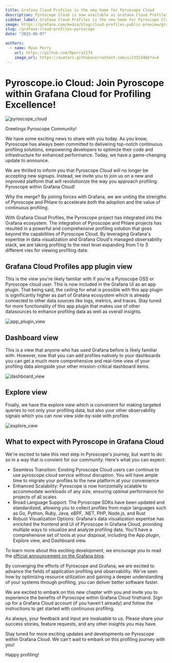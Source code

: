 ```yaml
---
title: Grafana Cloud Profiles is the new home for Pyroscope Cloud
description: Pyroscope Cloud is now available as Grafana Cloud Profiles!
sidebar_label: Grafana Cloud Profiles is the new home for Pyroscope Cloud
image: https://grafana.com/media/blog/cloud-profiles-public-preview/grafana-cloud-profiles-meta-new-logo.png
slug: /grafana-cloud-profiles-pyroscope
date: "2023-06-07"

authors:
  - name: Ryan Perry
    url: https://github.com/Rperry2174
    image_url: https://avatars.githubusercontent.com/u/23323466?v=4
---
```


# Pyroscope.io Cloud: Join Pyroscope within Grafana Cloud for Profiling Excellence!
![pyroscope_cloud](https://grafana.com/media/blog/cloud-profiles-public-preview/grafana-cloud-profiles-meta-new-logo.png)

Greetings Pyroscope Community!

We have some exciting news to share with you today. As you know, Pyroscope has always been committed to delivering
top-notch continuous profiling solutions, empowering developers to optimize their code and infrastructure for enhanced performance.
Today, we have a game-changing update to announce.

We are thrilled to inform you that Pyroscope Cloud will no longer be accepting new signups. Instead, we invite you to join us
on a new and improved platform that will revolutionize the way you approach profiling: Pyroscope within Grafana Cloud!

Why the merge? By joining forces with Grafana, we are uniting the strengths of Pyroscope and Phlare to accelerate _both_ the adoption and the value
of continuous profiling. 

With Grafana Cloud Profiles, the Pyroscope project has integrated into the Grafana ecosystem. The integration of Pyroscope
and Phlare projects has resulted in a powerful and comprehensive profiling solution that goes beyond the capabilities of Pyroscope Cloud.
By leveraging Grafana's expertise in data visualization and Grafana Cloud's managed observability stack, we are taking profiling to the next level
expanding from 1 to 3 different vies for viewing profiling data:

## Grafana Cloud Profiles app plugin view

This is the view you're likely familiar with if you're a Pyroscope OSS or Pyroscope cloud user. This is now included in the Grafana UI as an
app plugin. That being said, the ceiling for what is possible with this app plugin is significantly higher as part of Grafana ecosystem which
is already connected to other data sources like logs, metrics, and traces. Stay tuned for more functionality of this app plugin that makes use
of other datasources to enhance profiling data as well as overall insights.

![app_plugin_view](https://github.com/pyroscope-io/docs/assets/23323466/72c95752-5328-4d00-8e57-a05e5a9a4fcd)

## Dashboard view

This is a view that anyone who has used Grafana before is likely familiar with. However, now that you can add profiles natively to your dashboards
you can get a much more comprehensive and real-time view of your profiling data alongside your other mission-critical dashboard items. 

![dashboard_view](https://github.com/pyroscope-io/docs/assets/23323466/b5efcf40-7ad0-4a50-a428-79563cca711c)

## Explore view

Finally, we have the explore view which is convenient for making targeted queries to not only your profiling data, but also your other observability
signals which you can now view side-by-side with profiles

![explore_view](https://github.com/pyroscope-io/docs/assets/23323466/4b667473-c3c0-46d0-b4df-a209b9921670)

## What to expect with Pyroscope in Grafana Cloud

We're excited to take this next step in Pyroscope's journey, but want to do so in a way that is convient for our community. Here's what you can expect:
- Seamless Transition: Existing Pyroscope Cloud users can continue to use pyroscope.cloud service without disruption. You will have ample time to migrate your profiles to the new platform at your convenience
- Enhanced Scalability: Pyroscope is now horizontally scalable to accommodate workloads of any size, ensuring optimal performance for projects of all scales
- Broad Language Support: The Pyroscope SDKs have been updated and standardized, allowing you to collect profiles from major languages such as Go, Python, Ruby, Java, eBPF, .NET, PHP, Node.js, and Rust
- Robust Visualization Options: Grafana's data visualization expertise has enriched the frontend and UI of Pyroscope in Grafana Cloud, providing multiple ways to visualize and analyze profiling data. You'll have a comprehensive set of tools at your disposal, including the App plugin, Explore view, and Dashboard view.

To learn more about this exciting development, we encourage you to read the [official announcement on the Grafana blog](https://grafana.com/blog/2023/06/07/continuous-profiling-now-in-public-preview-in-grafana-cloud/).

By converging the efforts of Pyroscope and Grafana, we are excited to advance the fields of application profiling and observability. We've seen how
by optimizing resource utilization and gaining a deeper understanding of your systems through profiling, you can deliver better software faster.

We are excited to embark on this new chapter with you and invite you to experience the benefits of Pyroscope within Grafana Cloud firsthand. Sign up
for a Grafana Cloud account (if you haven't already) and follow the instructions to get started with continuous profiling.

As always, your feedback and input are invaluable to us. Please share your success stories, feature requests, and any other insights you may have.

Stay tuned for more exciting updates and developments on Pyroscope within Grafana Cloud. We can't wait to embark on this profiling journey with you!

Happy profiling!
